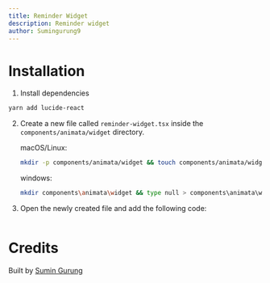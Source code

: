 ```yaml
---
title: Reminder Widget
description: Reminder widget
author: Sumingurung9
---
```


<ComponentPreview name="widget-reminder-widget--docs" />

# Installation

1. Install dependencies

```bash
yarn add lucide-react
```

2. Create a new file called `reminder-widget.tsx` inside the `components/animata/widget` directory.

   macOS/Linux:

   ```bash
   mkdir -p components/animata/widget && touch components/animata/widget/reminder-widget.tsx
   ```

   windows:

   ```bash
   mkdir components\animata\widget && type null > components\animata\widget\reminder-widget.tsx
   ```

3. Open the newly created file and add the following code:

   ```jsx file=<rootDir>/animata/widget/reminder-widget.tsx

   ```

# Credits

Built by [Sumin Gurung](https://github.com/GrgSumin)
